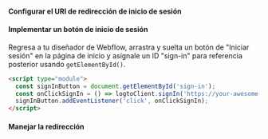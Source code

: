 

<SignInFlowSummary />

#### Configurar el URI de redirección de inicio de sesión

<ConfigureRedirectUri
  figureSrc={redirectUriFigure}
  redirectUri="https://your-awesome-site.webflow.io/callback"
/>

#### Implementar un botón de inicio de sesión

Regresa a tu diseñador de Webflow, arrastra y suelta un botón de "Iniciar sesión" en la página de inicio y asígnale un ID "sign-in" para referencia posterior usando `getElementById()`.

```html
<script type="module">
  const signInButton = document.getElementById('sign-in');
  const onClickSignIn = () => logtoClient.signIn('https://your-awesome-site.webflow.io/callback');
  signInButton.addEventListener('click', onClickSignIn);
</script>
```

#### Manejar la redirección

<HandleRedirect />
